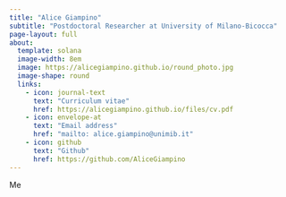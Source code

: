 ```yaml
---
title: "Alice Giampino"
subtitle: "Postdoctoral Researcher at University of Milano-Bicocca"
page-layout: full
about:
  template: solana
  image-width: 8em
  image: https://alicegiampino.github.io/round_photo.jpg
  image-shape: round
  links:
    - icon: journal-text
      text: "Curriculum vitae"
      href: https://alicegiampino.github.io/files/cv.pdf
    - icon: envelope-at
      text: "Email address"
      href: "mailto: alice.giampino@unimib.it"
    - icon: github
      text: "Github"
      href: https://github.com/AliceGiampino
---
```


Me
